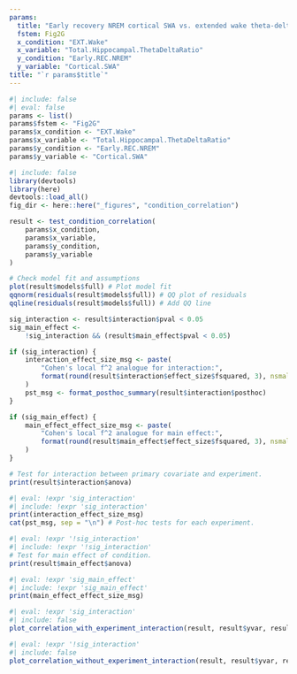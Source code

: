 ```yaml
---
params:
  title: "Early recovery NREM cortical SWA vs. extended wake theta-delta ratio (Fig. 2G)"
  fstem: Fig2G
  x_condition: "EXT.Wake"
  x_variable: "Total.Hippocampal.ThetaDeltaRatio"
  y_condition: "Early.REC.NREM"
  y_variable: "Cortical.SWA"
title: "`r params$title`"
---
```

```r
#| include: false
#| eval: false
params <- list()
params$fstem <- "Fig2G"
params$x_condition <- "EXT.Wake"
params$x_variable <- "Total.Hippocampal.ThetaDeltaRatio"
params$y_condition <- "Early.REC.NREM"
params$y_variable <- "Cortical.SWA"
```

```r
#| include: false
library(devtools)
library(here)
devtools::load_all()
fig_dir <- here::here("_figures", "condition_correlation")

result <- test_condition_correlation(
    params$x_condition,
    params$x_variable,
    params$y_condition,
    params$y_variable
)

# Check model fit and assumptions
plot(result$models$full) # Plot model fit
qqnorm(residuals(result$models$full)) # QQ plot of residuals
qqline(residuals(result$models$full)) # Add QQ line

sig_interaction <- result$interaction$pval < 0.05
sig_main_effect <-
    !sig_interaction && (result$main_effect$pval < 0.05)

if (sig_interaction) {
    interaction_effect_size_msg <- paste(
        "Cohen's local f^2 analogue for interaction:",
        format(round(result$interaction$effect_size$fsquared, 3), nsmall = 3)
    )
    pst_msg <- format_posthoc_summary(result$interaction$posthoc)
}

if (sig_main_effect) {
    main_effect_effect_size_msg <- paste(
        "Cohen's local f^2 analogue for main effect:",
        format(round(result$main_effect$effect_size$fsquared, 3), nsmall = 3)
    )
}
```

```r
# Test for interaction between primary covariate and experiment.
print(result$interaction$anova)
```

```r
#| eval: !expr 'sig_interaction'
#| include: !expr 'sig_interaction'
print(interaction_effect_size_msg)
cat(pst_msg, sep = "\n") # Post-hoc tests for each experiment.
```

```r
#| eval: !expr '!sig_interaction'
#| include: !expr '!sig_interaction'
# Test for main effect of condition.
print(result$main_effect$anova)
```

```r
#| eval: !expr 'sig_main_effect'
#| include: !expr 'sig_main_effect'
print(main_effect_effect_size_msg)
```

```r
#| eval: !expr 'sig_interaction'
#| include: false
plot_correlation_with_experiment_interaction(result, result$yvar, result$xvar, fig_dir)
```

```r
#| eval: !expr '!sig_interaction'
#| include: false
plot_correlation_without_experiment_interaction(result, result$yvar, result$xvar, fig_dir)
```